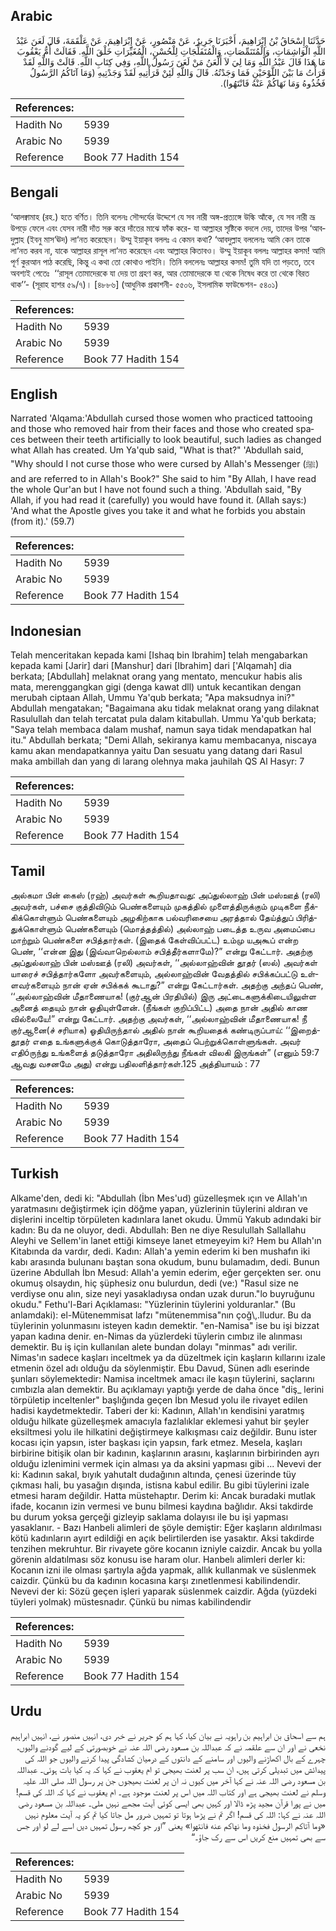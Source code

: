 ## Arabic


<div dir="rtl" lang="ar" style={{fontSize:'larger',backgroundColor:'#f8f9fa',padding:20}}>
حَدَّثَنَا إِسْحَاقُ بْنُ إِبْرَاهِيمَ، أَخْبَرَنَا جَرِيرٌ، عَنْ مَنْصُورٍ، عَنْ إِبْرَاهِيمَ، عَنْ عَلْقَمَةَ، قَالَ لَعَنَ عَبْدُ اللَّهِ الْوَاشِمَاتِ، وَالْمُتَنَمِّصَاتِ، وَالْمُتَفَلِّجَاتِ لِلْحُسْنِ، الْمُغَيِّرَاتِ خَلْقَ اللَّهِ‏.‏ فَقَالَتْ أُمُّ يَعْقُوبَ مَا هَذَا قَالَ عَبْدُ اللَّهِ وَمَا لِيَ لاَ أَلْعَنُ مَنْ لَعَنَ رَسُولُ اللَّهِ، وَفِي كِتَابِ اللَّهِ‏.‏ قَالَتْ وَاللَّهِ لَقَدْ قَرَأْتُ مَا بَيْنَ اللَّوْحَيْنِ فَمَا وَجَدْتُهُ‏.‏ قَالَ وَاللَّهِ لَئِنْ قَرَأْتِيهِ لَقَدْ وَجَدْتِيهِ ‏(‏وَمَا آتَاكُمُ الرَّسُولُ فَخُذُوهُ وَمَا نَهَاكُمْ عَنْهُ فَانْتَهُوا‏)‏‏.‏
</div>
<div style={{backgroundColor:'#f8f9fa',padding:20, marginBottom: 10}}><table> <thead> <tr> <th>References:</th> <th></th> </tr> </thead> <tbody><tr><td>Hadith No</td><td>5939</td></tr><tr><td>Arabic No</td><td>5939</td></tr><tr><td>Reference</td><td>Book 77 Hadith 154</td></tr></tbody></table></div>

## Bengali


<div dir="ltr" lang="bn" style={{fontSize:'larger',backgroundColor:'#f8f9fa',padding:20}}>
‘আলক্বামাহ (রহ.) হতে বর্ণিত। তিনি বলেনঃ সৌন্দর্যের উদ্দেশে যে সব নারী অঙ্গ-প্রত্যঙ্গে উল্কি আঁকে, যে সব নারী ভ্রূ উপড়ে ফেলে এবং যেসব নারী দাঁত সরু করে দাঁতের মাঝে ফাঁক করে- যা আল্লাহর সৃষ্টিকে বদলে দেয়, তাদের উপর ‘আবদুল্লাহ (ইবনু মাস‘ঊদ) লা‘নত করেছেন। উম্মু ইয়াকূব বললঃ এ কেমন কথা? ‘আবদুল্লাহ বললেনঃ আমি কেন তাকে লা‘নত করব না, যাকে আল্লাহর রাসূল লা‘নত করেছেন এবং আল্লাহর কিতাবও। উম্মু ইয়াকূব বললঃ আল্লাহর কসম! আমি পূর্ণ কুরআন পাঠ করেছি, কিন্তু এ কথা তো কোথাও পাইনি। তিনি বললেনঃ আল্লাহর কসম! তুমি যদি তা পড়তে, তবে অবশ্যই পেতেঃ ‏‏ ‘‘রাসূল তোমাদেরকে যা দেয় তা গ্রহণ কর, আর তোমাদেরকে যা থেকে নিষেধ করে তা থেকে বিরত থাক’’- (সূরাহ হাশর ৫৯/৭)। [৪৮৮৬] (আধুনিক প্রকাশনী- ৫৫০৬, ইসলামিক ফাউন্ডেশন- ৫৪০১)
</div>
<div style={{backgroundColor:'#f8f9fa',padding:20, marginBottom: 10}}><table> <thead> <tr> <th>References:</th> <th></th> </tr> </thead> <tbody><tr><td>Hadith No</td><td>5939</td></tr><tr><td>Arabic No</td><td>5939</td></tr><tr><td>Reference</td><td>Book 77 Hadith 154</td></tr></tbody></table></div>

## English


<div dir="ltr" lang="en" style={{fontSize:'larger',backgroundColor:'#f8f9fa',padding:20}}>
Narrated 'Alqama:'Abdullah cursed those women who practiced tattooing and those who removed hair from their faces and those who created spaces between their teeth artificially to look beautiful, such ladies as changed what Allah has created. Um Ya'qub said, "What is that?" 'Abdullah said, "Why should I not curse those who were cursed by Allah's Messenger (ﷺ) and are referred to in Allah's Book?" She said to him "By Allah, I have read the whole Qur'an but I have not found such a thing. 'Abdullah said, "By Allah, if you had read it (carefully) you would have found it. (Allah says:) 'And what the Apostle gives you take it and what he forbids you abstain (from it).' (59.7)
</div>
<div style={{backgroundColor:'#f8f9fa',padding:20, marginBottom: 10}}><table> <thead> <tr> <th>References:</th> <th></th> </tr> </thead> <tbody><tr><td>Hadith No</td><td>5939</td></tr><tr><td>Arabic No</td><td>5939</td></tr><tr><td>Reference</td><td>Book 77 Hadith 154</td></tr></tbody></table></div>

## Indonesian


<div dir="ltr" lang="id" style={{fontSize:'larger',backgroundColor:'#f8f9fa',padding:20}}>
Telah menceritakan kepada kami [Ishaq bin Ibrahim] telah mengabarkan kepada kami [Jarir] dari [Manshur] dari [Ibrahim] dari ['Alqamah] dia berkata; [Abdullah] melaknat orang yang mentato, mencukur habis alis mata, merenggangkan gigi (denga kawat dll) untuk kecantikan dengan merubah ciptaan Allah, Ummu Ya'qub berkata; "Apa maksudnya ini?" Abdullah mengatakan; "Bagaimana aku tidak melaknat orang yang dilaknat Rasulullah dan telah tercatat pula dalam kitabullah. Ummu Ya'qub berkata; "Saya telah membaca dalam mushaf, namun saya tidak mendapatkan hal itu." Abdullah berkata; "Demi Allah, sekiranya kamu membacanya, niscaya kamu akan mendapatkannya yaitu Dan sesuatu yang datang dari Rasul maka ambillah dan yang di larang olehnya maka jauhilah QS Al Hasyr: 7
</div>
<div style={{backgroundColor:'#f8f9fa',padding:20, marginBottom: 10}}><table> <thead> <tr> <th>References:</th> <th></th> </tr> </thead> <tbody><tr><td>Hadith No</td><td>5939</td></tr><tr><td>Arabic No</td><td>5939</td></tr><tr><td>Reference</td><td>Book 77 Hadith 154</td></tr></tbody></table></div>

## Tamil


<div dir="ltr" lang="ta" style={{fontSize:'larger',backgroundColor:'#f8f9fa',padding:20}}>
அல்கமா பின் கைஸ் (ரஹ்) அவர்கள் கூறியதாவது: அப்துல்லாஹ் பின் மஸ்ஊத் (ரலி) அவர்கள், பச்சை குத்திவிடும் பெண்களையும் முகத்தில் முளைத்திருக்கும் முடிகளை நீக்கிக்கொள்ளும் பெண்களையும் அழகிற்காக பல்வரிசையை அரத்தால் தேய்த்துப் பிரித்துக்கொள்ளும் பெண்களையும் (மொத்தத்தில்) அல்லாஹ் படைத்த உருவ அமைப்பை மாற்றும் பெண்களை சபித்தார்கள். (இதைக் கேள்விப்பட்ட) உம்மு யஅகூப் என்ற பெண், ‘‘என்ன இது (இவ்வாறெல்லாம் சபித்தீர்களாமே)?” என்று கேட்டார். அதற்கு அப்துல்லாஹ் பின் மஸ்ஊத் (ரலி) அவர்கள், ‘‘அல்லாஹ்வின் தூதர் (ஸல்) அவர்கள் யாரைச் சபித்தார்களோ அவர்களையும், அல்லாஹ்வின் வேதத்தில் சபிக்கப்பட்டு உள்ளவர்களையும் நான் ஏன் சபிக்கக் கூடாது?” என்று கேட்டார்கள். அதற்கு அந்தப் பெண், ‘‘அல்லாஹ்வின் மீதாணையாக! (குர்ஆன் பிரதியில்) இரு அட்டைகளுக்கிடையிலுள்ள அனைத் தையும் நான் ஓதியுள்ளேன். (நீங்கள் குறிப்பிட்ட) அதை நான் அதில் காண வில்லையே!” என்று கேட்டார். அதற்கு அவர்கள், ‘‘அல்லாஹ்வின் மீதாணையாக! நீ குர்ஆனை(ச் சரியாக) ஓதியிருந்தால் அதில் நான் கூறியதைக் கண்டிருப்பாய்: ‘‘இறைத்தூதர் எதை உங்களுக்குக் கொடுத்தாரோ, அதைப் பெற்றுக்கொள்ளுங்கள். அவர் எதிóருந்து உங்களைத் தடுத்தாரோ அதிலிருந்து நீங்கள் விலகி இருங்கள்” (எனும் 59:7 ஆவது வசனமே அது) என்று பதிலளித்தார்கள்.125 அத்தியாயம் : 77
</div>
<div style={{backgroundColor:'#f8f9fa',padding:20, marginBottom: 10}}><table> <thead> <tr> <th>References:</th> <th></th> </tr> </thead> <tbody><tr><td>Hadith No</td><td>5939</td></tr><tr><td>Arabic No</td><td>5939</td></tr><tr><td>Reference</td><td>Book 77 Hadith 154</td></tr></tbody></table></div>

## Turkish


<div dir="ltr" lang="tr" style={{fontSize:'larger',backgroundColor:'#f8f9fa',padding:20}}>
Alkame'den, dedi ki: "Abdullah (İbn Mes'ud) güzelleşmek ıçın ve Allah'ın yaratmasını değiştirmek için döğme yapan, yüzlerinin tüylerini aldıran ve dişlerini inceltip törpületen kadınlara lanet okudu. Ümmü Yakub adındaki bir kadın: Bu da ne oluyor, dedi. Abdullah: Ben ne diye Resulullah Sallallahu Aleyhi ve Sellem'in lanet ettiği kimseye lanet etmeyeyim ki? Hem bu Allah'ın Kitabında da vardır, dedi. Kadın: Allah'a yemin ederim ki ben mushafın iki kabı arasında bulunanı baştan sona okudum, bunu bulamadım, dedi. Bunun üzerine Abdullah İbn Mesud: Allah'a yemin ederim, eğer gerçekten ser. onu okumuş olsaydın, hiç şüphesiz onu bulurdun, dedi (ve:) "Rasul size ne verdiyse onu alın, size neyi yasakladıysa ondan uzak durun."lo buyruğunu okudu." Fethu'l-Bari Açıklaması: "Yüzlerinin tüylerini yolduranlar." (Bu anlamdaki): el-Mütenemmisat lafzı "mütenemmisa"nın çoğ\,.lludur. Bu da tüylerinin yolunmasını isteyen kadın demektir. "en-Namisa" ise bu işi bizzat yapan kadına denir. en-Nimas da yüzlerdeki tüylerin cımbız ile alınması demektir. Bu iş için kullanılan alete bundan dolayı "minmas" adı verilir. Nimas'ın sadece kaşları inceltmek ya da düzeltmek için kaşların kıllarını izale etmenin özel adı olduğu da söylenmiştir. Ebu Davud, Sünen adlı eserinde şunları söylemektedir: Namisa inceltmek amacı ile kaşın tüylerini, saçlarını cımbızla alan demektir. Bu açıklamayı yaptığı yerde de daha önce "diş_ lerini törpületip inceltenler" başlığında geçen İbn Mesud yolu ile rivayet edilen hadisi kaydetmektedir. Taberi der ki: Kadının, Allah'ın kendisini yaratmış olduğu hilkate güzelleşmek amacıyla fazlalıklar eklemesi yahut bir şeyler eksiltmesi yolu ile hilkatini değiştirmeye kalkışması caiz değildir. Bunu ister kocası için yapsın, ister başkası için yapsın, fark etmez. Mesela, kaşları birbirine bitişik olan bir kadının, kaşlarının arasını, kaşlarının birbirinden ayrı olduğu izlenimini vermek için alması ya da aksini yapması gibi ... Nevevi der ki: Kadının sakal, bıyık yahutalt dudağının altında, çenesi üzerinde tüy çıkması hali, bu yasağın dışında, istisna kabul edilir. Bu gibi tüylerini izale etmesi haram değildir. Hatta müstehaptır. Derim ki: Ancak buradaki mutlak ifade, kocanın izin vermesi ve bunu bilmesi kaydına bağlıdır. Aksi takdirde bu durum yoksa gerçeği gizleyip saklama dolayısı ile bu işi yapması yasaklanır. - Bazı Hanbeli alimleri de şöyle demiştir: Eğer kaşların aldırılması kötü kadınların ayırt edildiği en açık belirtilerden ise yasaktır. Aksi takdirde tenzihen mekruhtur. Bir rivayete göre kocanın izniyle caizdir. Ancak bu yolla görenin aldatılması söz konusu ise haram olur. Hanbelı alimleri derler ki: Kocanın izni ile olması şartıyla ağda yapmak, allık kullanmak ve süslenmek caizdir. Çünkü bu da kadının kocasına karşı zınetlenmesi kabilindendir. Nevevi der ki: Sözü geçen işleri yaparak süslenmek caizdir. Ağda (yüzdeki tüyleri yolmak) müstesnadır. Çünkü bu nimas kabilindendir
</div>
<div style={{backgroundColor:'#f8f9fa',padding:20, marginBottom: 10}}><table> <thead> <tr> <th>References:</th> <th></th> </tr> </thead> <tbody><tr><td>Hadith No</td><td>5939</td></tr><tr><td>Arabic No</td><td>5939</td></tr><tr><td>Reference</td><td>Book 77 Hadith 154</td></tr></tbody></table></div>

## Urdu


<div dir="rtl" lang="ur" style={{fontSize:'larger',backgroundColor:'#f8f9fa',padding:20}}>
ہم سے اسحاق بن ابراہیم بن راہویہ نے بیان کیا، کہا ہم کو جریر نے خبر دی، انہیں منصور نے، انہیں ابراہیم نخعی نے اور ان سے علقمہ نے کہ عبداللہ بن مسعود رضی اللہ عنہ نے خوبصورتی کے لیے گودنے والیوں، چہرے کے بال اکھاڑنے والیوں اور سامنے کے دانتوں کے درمیان کشادگی پیدا کرنے والیوں جو اللہ کی پیدائش میں تبدیلی کرتی ہیں، ان سب پر لعنت بھیجی تو ام یعقوب نے کہا کہ یہ کیا بات ہوئی۔ عبداللہ بن مسعود رضی اللہ عنہ نے کہا آخر میں کیوں نہ ان پر لعنت بھیجوں جن پر رسول اللہ صلی اللہ علیہ وسلم نے لعنت بھیجی ہے اور کتاب اللہ میں اس پر لعنت موجود ہے۔ ام یعقوب نے کہا کہ اللہ کی قسم! میں نے پورا قرآن مجید پڑھ ڈالا اور کہیں بھی ایسی کوئی آیت مجھے نہیں ملی۔ عبداللہ بن مسعود رضی اللہ عنہ نے کہا: اللہ کی قسم! اگر تم نے پڑھا ہوتا تو تمہیں ضرور مل جاتا کیا تم کو یہ آیت معلوم نہیں «وما آتاكم الرسول فخذوه وما نهاكم عنه فانتهوا‏» یعنی ”اور جو کچھ رسول تمہیں دیں اسے لے لو اور جس سے بھی تمہیں منع کریں اس سے رک جاؤ۔“
</div>
<div style={{backgroundColor:'#f8f9fa',padding:20, marginBottom: 10}}><table> <thead> <tr> <th>References:</th> <th></th> </tr> </thead> <tbody><tr><td>Hadith No</td><td>5939</td></tr><tr><td>Arabic No</td><td>5939</td></tr><tr><td>Reference</td><td>Book 77 Hadith 154</td></tr></tbody></table></div>